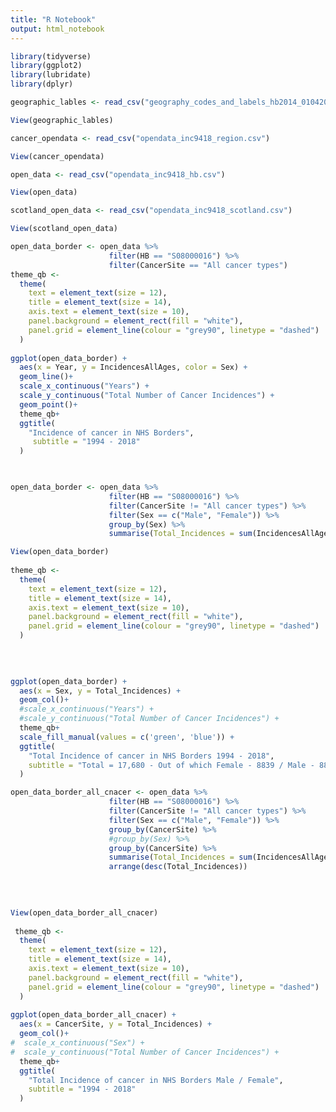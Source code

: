 ```yaml
---
title: "R Notebook"
output: html_notebook
---
```

```r
library(tidyverse)
library(ggplot2)
library(lubridate)
library(dplyr)
```

```r
geographic_lables <- read_csv("geography_codes_and_labels_hb2014_01042019.csv")

View(geographic_lables)
```

```r
cancer_opendata <- read_csv("opendata_inc9418_region.csv")

View(cancer_opendata)
```

```r
open_data <- read_csv("opendata_inc9418_hb.csv")
```

```r
View(open_data)
```

```r
scotland_open_data <- read_csv("opendata_inc9418_scotland.csv")

View(scotland_open_data)
```

```r
open_data_border <- open_data %>%
                      filter(HB == "S08000016") %>%
                      filter(CancerSite == "All cancer types")
theme_qb <- 
  theme(
    text = element_text(size = 12),
    title = element_text(size = 14),
    axis.text = element_text(size = 10),
    panel.background = element_rect(fill = "white"),
    panel.grid = element_line(colour = "grey90", linetype = "dashed")
  )                      
                      
ggplot(open_data_border) +
  aes(x = Year, y = IncidencesAllAges, color = Sex) +
  geom_line()+
  scale_x_continuous("Years") +
  scale_y_continuous("Total Number of Cancer Incidences") +
  geom_point()+
  theme_qb+
  ggtitle(
    "Incidence of cancer in NHS Borders",
     subtitle = "1994 - 2018"
  )

  
```
```r
open_data_border <- open_data %>%
                      filter(HB == "S08000016") %>%
                      filter(CancerSite != "All cancer types") %>%
                      filter(Sex == c("Male", "Female")) %>%
                      group_by(Sex) %>%
                      summarise(Total_Incidences = sum(IncidencesAllAges))

View(open_data_border)
                  
theme_qb <- 
  theme(
    text = element_text(size = 12),
    title = element_text(size = 14),
    axis.text = element_text(size = 10),
    panel.background = element_rect(fill = "white"),
    panel.grid = element_line(colour = "grey90", linetype = "dashed")
  )                      
                      
                      
                     

ggplot(open_data_border) +
  aes(x = Sex, y = Total_Incidences) +
  geom_col()+
  #scale_x_continuous("Years") +
  #scale_y_continuous("Total Number of Cancer Incidences") +
  theme_qb+
  scale_fill_manual(values = c('green', 'blue')) +
  ggtitle(
    "Total Incidence of cancer in NHS Borders 1994 - 2018",
    subtitle = "Total = 17,680 - Out of which Female - 8839 / Male - 8841"
  )
```

```r

open_data_border_all_cnacer <- open_data %>%
                      filter(HB == "S08000016") %>%
                      filter(CancerSite != "All cancer types") %>%
                      filter(Sex == c("Male", "Female")) %>%
                      group_by(CancerSite) %>%
                      #group_by(Sex) %>%
                      group_by(CancerSite) %>%
                      summarise(Total_Incidences = sum(IncidencesAllAges)) %>%
                      arrange(desc(Total_Incidences))
                      
                      
                      

View(open_data_border_all_cnacer)
                     
 theme_qb <- 
  theme(
    text = element_text(size = 12),
    title = element_text(size = 14),
    axis.text = element_text(size = 10),
    panel.background = element_rect(fill = "white"),
    panel.grid = element_line(colour = "grey90", linetype = "dashed")
  )                      
                      
ggplot(open_data_border_all_cnacer) +
  aes(x = CancerSite, y = Total_Incidences) +
  geom_col()+
#  scale_x_continuous("Sex") +
#  scale_y_continuous("Total Number of Cancer Incidences") +
  theme_qb+
  ggtitle(
    "Total Incidence of cancer in NHS Borders Male / Female",
    subtitle = "1994 - 2018"
  )
```


